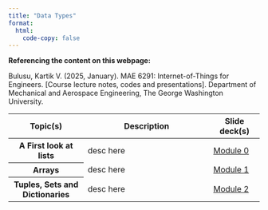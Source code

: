 ```yaml
---
title: "Data Types"
format: 
  html:
    code-copy: false
---
```

<html>
<head>
    <style>
        body {
            -webkit-user-select: none; /* Safari */
            -moz-user-select: none; /* Firefox */
            -ms-user-select: none; /* IE10+/Edge */
            user-select: none; /* Standard */
        }
    </style>
</head>
<body>

:::{.callout-note}
**Referencing the content on this webpage:**

Bulusu, Kartik V. (2025, January). MAE 6291: Internet-of-Things for Engineers. [Course lecture notes, codes and presentations]. Department of Mechanical and Aerospace Engineering, The George Washington University.
:::

<!-- Schedule [*week-by-week*]

::: {.callout-warning appearance="simple"}
**The course schedule below will be updated on a weekly basis during the Spring 2025 semester.**
::: -->

<!-- ::: {.callout-important appearance="default" title="Final Project Due Date"}
The Final Project deliverables are due on **December 05, 2023, 11:59 PM**. Check-out the schedule to learn more about where to [submit all the deliverables](schedule.qmd#final-project).
::: -->

<style>
        .thumbnail {
            width: 100px; 
            cursor: pointer;
        }

        #popupContainer {
            display: none;
            position: fixed;
            top: 0;
            left: 0;
            width: 100%;
            height: 100%;
            background: rgba(0, 0, 0, 0.7);
            justify-content: center;
            align-items: center;
        }

        #popupImage {
            max-width: 80%;
            max-height: 80%;
        }
    </style>

<table class="table table-hover w-auto">
  <colgroup>
    <col style="width:30%">
    <col style="width:50%">
    <col style="width:20%">
    <!-- <col style="width:32%"> -->
  </colgroup>
  <thead>
    <tr>
      <th scope="col">Topic(s) </th>
      <th scope="col">Description </th>
      <th scope="col">Slide deck(s) </th>
      <!--- <th scope="col">Column heading</th> -->
    </tr>
  </thead>
  <tbody>
  <tr class="table-secondary">
      <th scope="row">A First look at lists</th>
        <td>
            desc here
        </td>
        <td>
            <a href="./unit1/modules/module0.qmd">Module 0 </a>
        </td>
    </tr>
    <tr class="table-secondary">
      <th scope="row">Arrays</th>
        <td>
            desc here
        </td>
        <td>
            <a href="./unit2/modules/module0.qmd">Module 1 </a>
        </td>
    </tr>
    <tr class="table-secondary">
      <th scope="row">Tuples, Sets and Dictionaries</th>
        <td>
            desc here
        </td>
        <td>
            <a href="./unit2/modules/module1.qmd">Module 2 </a>
        </td>
    </tr>
    <!-- <tr class="table-secondary">
      <th scope="row">Next steps in Python</th>
        <td>
            desc here
        </td>
        <td>
            <a href="./unit2/modules/module2.qmd">Module 3 </a>
        </td>
    </tr> -->
  </tbody>
</table>

